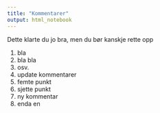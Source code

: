 ```yaml
---
title: "Kommentarer"
output: html_notebook
---
```


Dette klarte du jo bra, men du bør kanskje rette opp

1) bla
2) bla bla
3) osv.
4) update kommentarer 
5) femte punkt
6) sjette punkt
7) ny kommentar
8) enda en
